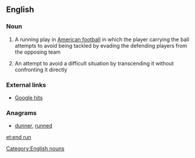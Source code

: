 ==English==
===Noun===
{{en-noun|head=[[end]] [[run]]}}

# A running play in [[American football]] in which the player carrying the ball attempts to avoid being tackled by evading the defending players from the opposing team
# {{context|informal|by extension|lang=en}} An attempt to avoid a difficult situation by transcending it without confronting it directly

===External links===
*[http://www.google.com/search?hl=en&q=%22an+end+run+around%22&btnG=Search Google hits]

===Anagrams===
* [[dunner#English|dunner]], [[runned#English|runned]]

[[Category:English nouns]]

[[et:end run]]